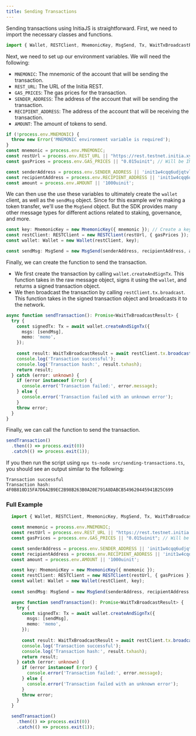 ```yaml
---
title: Sending Transactions
---
```


Sending transactions using InitiaJS is straightforward. First, we need to import the necessary classes and functions.

```ts
import { Wallet, RESTClient, MnemonicKey, MsgSend, Tx, WaitTxBroadcastResult } from '@initia/initia.js';
```

Next, we need to set up our environment variables. We will need the following:

- `MNEMONIC`: The mnemonic of the account that will be sending the transaction.
- `REST_URL`: The URL of the Initia REST.
- `GAS_PRICES`: The gas prices for the transaction.
- `SENDER_ADDRESS`: The address of the account that will be sending the transaction.
- `RECIPIENT_ADDRESS`: The address of the account that will be receiving the transaction.
- `AMOUNT`: The amount of tokens to send.

```ts
if (!process.env.MNEMONIC) {
  throw new Error('MNEMONIC environment variable is required');
}
const mnemonic = process.env.MNEMONIC;
const restUrl = process.env.REST_URL || "https://rest.testnet.initia.xyz";
const gasPrices = process.env.GAS_PRICES || "0.015uinit"; // Will be INIT for mainnet

const senderAddress = process.env.SENDER_ADDRESS || 'init1w4cqq6udjqtvl5xx0x6gjeyzgwtze8c05kysnu';
const recipientAddress = process.env.RECIPIENT_ADDRESS || 'init1w4cqq6udjqtvl5xx0x6gjeyzgwtze8c05kysnu';
const amount = process.env.AMOUNT || '1000uinit';
```

We can then use the use these variables to ultimately create the `wallet` client, as well as the `sendMsg` object. Since for this example we're making a token transfer, we'll use the `MsgSend` object. But the SDK provides many other message types for different actions related to staking, governance, and more.

```ts
const key: MnemonicKey = new MnemonicKey({ mnemonic }); // Create a key from the mnemonic
const restClient: RESTClient = new RESTClient(restUrl, { gasPrices });
const wallet: Wallet = new Wallet(restClient, key);

const sendMsg: MsgSend = new MsgSend(senderAddress, recipientAddress, amount);  
```

Finally, we can create the function to send the transaction.

- We first create the transaction by calling `wallet.createAndSignTx`. This function takes in the raw message object, signs it using the `wallet`, and returns a signed transaction object.
- We then broadcast the transaction by calling `restClient.tx.broadcast`. This function takes in the signed transaction object and broadcasts it to the network.

```ts
async function sendTransaction(): Promise<WaitTxBroadcastResult> {
  try {
    const signedTx: Tx = await wallet.createAndSignTx({
      msgs: [sendMsg],
      memo: 'memo',
    });
    
    const result: WaitTxBroadcastResult = await restClient.tx.broadcast(signedTx);
    console.log('Transaction successful');
    console.log('Transaction hash:', result.txhash);
    return result;
  } catch (error: unknown) {
    if (error instanceof Error) {
      console.error('Transaction failed:', error.message);
    } else {
      console.error('Transaction failed with an unknown error');
    }
    throw error;
  }
}
```

Finally, we can call the function to send the transaction.

```ts
sendTransaction()
  .then(() => process.exit(0))
  .catch(() => process.exit(1));
```

If you then run the script using `npx ts-node src/sending-transactions.ts`, you should see an output similar to the following:

```
Transaction successful
Transaction hash: 4F0B810D15FA7D6A2B9EC2B98B263B0A20E791A8DABCB549620445941B25C699
```

### Full Example

```ts src/sending-transactions.ts
  import { Wallet, RESTClient, MnemonicKey, MsgSend, Tx, WaitTxBroadcastResult } from '@initia/initia.js';

  const mnemonic = process.env.MNEMONIC;
  const restUrl = process.env.REST_URL || "https://rest.testnet.initia.xyz";
  const gasPrices = process.env.GAS_PRICES || "0.015uinit"; // Will be INIT for mainnet

  const senderAddress = process.env.SENDER_ADDRESS || 'init1w4cqq6udjqtvl5xx0x6gjeyzgwtze8c05kysnu';
  const recipientAddress = process.env.RECIPIENT_ADDRESS || 'init1w4cqq6udjqtvl5xx0x6gjeyzgwtze8c05kysnu';
  const amount = process.env.AMOUNT || '1000uinit';

  const key: MnemonicKey = new MnemonicKey({ mnemonic });
  const restClient: RESTClient = new RESTClient(restUrl, { gasPrices });
  const wallet: Wallet = new Wallet(restClient, key);
  
  const sendMsg: MsgSend = new MsgSend(senderAddress, recipientAddress, amount);

  async function sendTransaction(): Promise<WaitTxBroadcastResult> {
    try {
      const signedTx: Tx = await wallet.createAndSignTx({
        msgs: [sendMsg],
        memo: 'memo',
      });
      
      const result: WaitTxBroadcastResult = await restClient.tx.broadcast(signedTx);
      console.log('Transaction successful');
      console.log('Transaction hash:', result.txhash);
      return result;
    } catch (error: unknown) {
      if (error instanceof Error) {
        console.error('Transaction failed:', error.message);
      } else {
        console.error('Transaction failed with an unknown error');
      }
      throw error;
    }
  }

  sendTransaction()
    .then(() => process.exit(0))
    .catch(() => process.exit(1));
```
